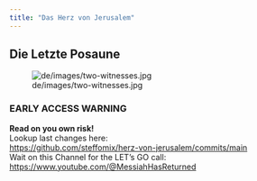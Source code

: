 ```yaml
---
title: "Das Herz von Jerusalem"
---
```


## Die Letzte Posaune 


![de/images/two-witnesses.jpg](de/images/two-witnesses.jpg) 



### EARLY ACCESS WARNING

| **Read on you own risk!**
| Lookup last changes here:
| <https://github.com/steffomix/herz-von-jerusalem/commits/main>


| Wait on this Channel for the LET's GO call:
| <https://www.youtube.com/@MessiahHasReturned>

<!-- ![de/images/blossom-crown.png](de/images/blossom-crown.png) -->
